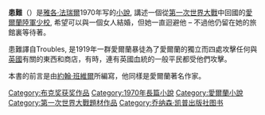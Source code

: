 '''患難'''（{{lang-en|''Troubles''}}）是[[雅各·法瑞爾|雅各·法瑞爾]]1970年写的[[小說|小說]], 講述一個從[[第一次世界大戰|第一次世界大戰]]中回國的[[愛爾蘭|愛爾蘭]][[陸軍|陸軍]][[少校|少校]], 希望可以與一個女人結婚，但她一直迴避他 – 不過他仍留在她的旅館裏等待著。

患難譯自Troubles, 是1919年一群愛爾蘭暴徒為了愛爾蘭的獨立而四處攻擊任何與[[英國|英國]]有關的東西和商店，有時，連有英國血統的一般平民都受他們攻擊。

本書的前言是由[[約翰·班維爾|約翰·班維爾]]所編寫，他同樣是愛爾蘭著名作家。

{{布克奖}}
{{Authority control}}
[[Category:布克奖获奖作品|Category:布克奖获奖作品]]
[[Category:1970年長篇小說|Category:1970年長篇小說]]
[[Category:愛爾蘭小說|Category:愛爾蘭小說]]
[[Category:第一次世界大戰題材作品|Category:第一次世界大戰題材作品]]
[[Category:乔纳森·凯普出版社图书|Category:乔纳森·凯普出版社图书]]